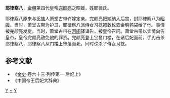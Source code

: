 '''耶律察八'''，[[金朝|金朝]]第四代皇帝[[完颜亮|完颜亮]]之昭媛，姓耶律氏。

耶律察八原来与[[奚族|奚族]]人萧堂古带许嫁定亲。完颜亮把她纳入后宫，封耶律察八为[[昭媛|昭媛]]。当时，萧堂古带为护卫，耶律察八派侍女习捻把数枚软金鹌鹑袋给了他。事情被完颜亮发觉。当时，萧堂古带在[[河间|河间]]驿谒告，被皇帝召问。萧堂古带以实情向告皇帝，皇帝完颜亮赦免他的罪责。完颜亮登上宝昌门楼，在诸后妃面前，手刃击杀耶律察八，耶律察八从门楼上堕落而死，同时诛杀了侍女习捻。
==参考文献==
*《[[金史|金史]]·卷六十三·列传第一·后妃上》
*《中国帝王后妃大辞典》
[[Category:金朝妃嫔|Y]]
[[Category:耶律氏|~]]
[[Category:金朝被杀害人物|Y]]